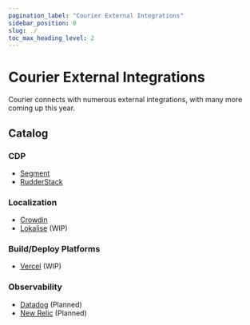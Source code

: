 ```yaml
---
pagination_label: "Courier External Integrations"
sidebar_position: 0
slug: ./
toc_max_heading_level: 2
---
```


# Courier External Integrations

Courier connects with numerous external integrations, with many more coming up this year.

## Catalog

### CDP

- <a href="https://segment.com/catalog/integrations/courier/">Segment</a>
- <a href="https://www.rudderstack.com/integration/courier/">RudderStack</a>

### Localization

- <a href="https://store.crowdin.com/courier">Crowdin</a>
- <a href="https://lokalise.com/">Lokalise</a> (WIP)

### Build/Deploy Platforms

- <a href="https://vercel.com/">Vercel</a> (WIP)

### Observability

- <a href="https://datadoghq.com/">Datadog</a> (Planned)
- <a href="https://newrelic.com/">New Relic</a> (Planned)
